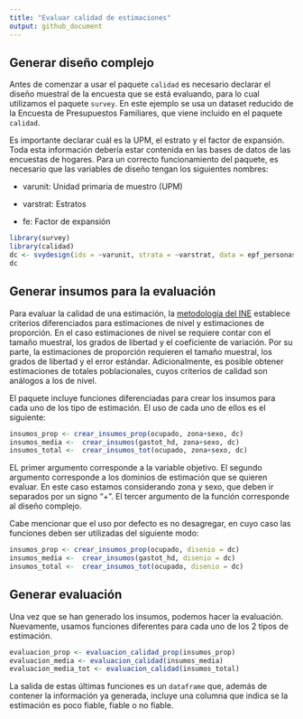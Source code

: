 ---
title: "Evaluar calidad de estimaciones"
output: github_document
---


## Generar diseño complejo

Antes de comenzar a usar el paquete `calidad` es necesario declarar el diseño muestral de la encuesta que se está evaluando, para lo cual utilizamos el paquete `survey`. En este ejemplo se usa un dataset reducido de la Encuesta de Presupuestos Familiares, que viene incluido en el paquete `calidad`.  

Es importante declarar cuál es la UPM, el estrato y el factor de expansión. Toda esta información debería estar contenida en las bases de datos de las encuestas de hogares. Para un correcto funcionamiento del paquete, es necesario que las variables de diseño tengan los siguientes nombres:

- varunit: Unidad primaria de muestro (UPM)  

- varstrat: Estratos

- fe: Factor de expansión

```{r, message=FALSE}
library(survey)
library(calidad)
dc <- svydesign(ids = ~varunit, strata = ~varstrat, data = epf_personas, weights = ~fe)
dc
```

## Generar insumos para la evaluación

Para evaluar la calidad de una estimación, la [metodología del INE](https://www.ine.cl/docs/default-source/documentos-de-trabajo/20200318-lineamientos-medidas-de-precisi%C3%B3n.pdf?sfvrsn=f1ab2dbe_4) establece criterios diferenciados para estimaciones de nivel y estimaciones de proporción. En el caso estimaciones de nivel se requiere contar con el tamaño muestral, los grados de libertad y el coeficiente de variación. Por su parte, la estimaciones de proporción requieren el tamaño muestral, los grados de libertad y el error estándar. Adicionalmente, es posible obtener estimaciones de totales poblacionales, cuyos criterios de calidad son análogos a los de nivel.    

El paquete incluye funciones diferenciadas para crear los insumos para cada uno de los tipo de estimación. El uso de cada uno de ellos es el siguiente: 


```{r, eval=T, warning=FALSE}
insumos_prop <- crear_insumos_prop(ocupado, zona+sexo, dc)
insumos_media <-  crear_insumos(gastot_hd, zona+sexo, dc)
insumos_total <-  crear_insumos_tot(ocupado, zona+sexo, dc)
```

EL primer argumento corresponde a la variable objetivo. El segundo argumento corresponde a los dominios de estimación que se quieren evaluar. En este caso estamos considerando zona y sexo, que deben ir separados por un signo "+". El tercer argumento de la función corresponde al diseño complejo.   

Cabe mencionar que el uso por defecto es no desagregar, en cuyo caso las funciones deben ser utilizadas del siguiente modo:

```{r}
insumos_prop <- crear_insumos_prop(ocupado, disenio = dc)
insumos_media <-  crear_insumos(gastot_hd, disenio = dc)
insumos_total <-  crear_insumos_tot(ocupado, disenio = dc)
```


## Generar evaluación 

Una vez que se han generado los insumos, podemos hacer la evaluación. Nuevamente, usamos funciones diferentes para cada uno de los 2 tipos de estimación. 

```{r, eval=T, warning=FALSE}
evaluacion_prop <- evaluacion_calidad_prop(insumos_prop)
evaluacion_media <- evaluacion_calidad(insumos_media)
evaluacion_media_tot <- evaluacion_calidad(insumos_total)
```

La salida de estas últimas funciones es un `dataframe` que, además de contener la información ya generada, incluye una columna que indica se la estimación es poco fiable, fiable o no fiable. 


